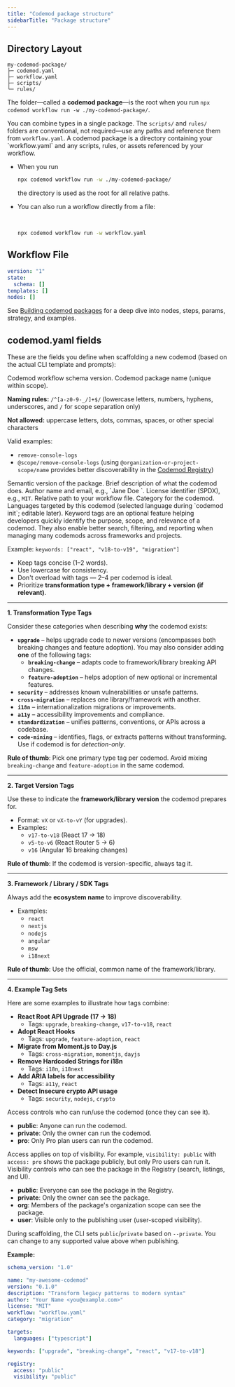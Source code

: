 ```yaml
---
title: "Codemod package structure"
sidebarTitle: "Package structure"
---
```


## Directory Layout

```
my-codemod-package/
├─ codemod.yaml
├─ workflow.yaml
├─ scripts/
└─ rules/
```

The folder—called a **codemod package**—is the root when you run `npx codemod workflow run -w ./my-codemod-package/`.

<Info>
You can combine types in a single package. The <code>scripts/</code> and <code>rules/</code> folders are conventional, not required—use any paths and reference them from <code>workflow.yaml</code>.
</Info>

<Accordion title="Codemod Package & Loading Workflows">
  A codemod package is a directory containing your `workflow.yaml` and any scripts, rules, or assets referenced by your workflow.

  - When you run

    ```bash
    npx codemod workflow run -w ./my-codemod-package/
    ```

    the directory is used as the root for all relative paths.
  - You can also run a workflow directly from a file:

    <br />

    ```bash
    npx codemod workflow run -w workflow.yaml
    ```
</Accordion>

## Workflow File

```yaml workflow.yaml
version: "1"
state:
  schema: []
templates: []
nodes: []
```

<Tip>
See <a href="/cli/packages/building-workflows">Building codemod packages</a> for a deep dive into nodes, steps, params, strategy, and examples.
</Tip>

## codemod.yaml fields

These are the fields you define when scaffolding a new codemod (based on the actual CLI template and prompts):

<ParamField path="schema_version" type="string" required default="1.0">
Codemod workflow schema version.
</ParamField>

<ParamField path="name" type="string" required>
Codemod package name (unique within scope).

**Naming rules:** `/^[a-z0-9-_/]+$/` (lowercase letters, numbers, hyphens, underscores, and `/` for scope separation only)

**Not allowed:** uppercase letters, dots, commas, spaces, or other special characters

Valid examples:
- <code>remove-console-logs</code>
- <code>@scope/remove-console-logs</code> (using `@organization-or-project-scope/name` provides better discoverability in the [Codemod Registry](https://go.codemod.com/registry))
</ParamField>

<ParamField path="version" type="string" required default="0.1.0">
Semantic version of the package.
</ParamField>

<ParamField path="description" type="string" required>
Brief description of what the codemod does.
</ParamField>

<ParamField path="author" type="string" required>
Author name and email, e.g., `Jane Doe <jane@example.com>`.
</ParamField>

<ParamField path="license" type="string" required default="MIT">
License identifier (SPDX), e.g., <code>MIT</code>.
</ParamField>

<ParamField path="workflow" type="string" required default="workflow.yaml">
Relative path to your workflow file.
</ParamField>

<ParamField path="category" type="string" default="migration">
Category for the codemod.
</ParamField>

<ParamField path="targets.languages" type="string[]">
Languages targeted by this codemod (selected language during `codemod init`; editable later).
</ParamField>

<ParamField path="keywords" type="string[]">
Keyword tags are an optional feature helping developers quickly identify the purpose, scope, and relevance of a codemod. They also enable better search, filtering, and reporting when managing many codemods across frameworks and projects.

Example: `keywords: ["react", "v18-to-v19", "migration"]`

<Accordion title="Best practices and conventions">

  - Keep tags concise (1–2 words).
  - Use lowercase for consistency.
  - Don't overload with tags — 2–4 per codemod is ideal.
  - Prioritize **transformation type + framework/library + version (if relevant)**.

  ---

  **1. Transformation Type Tags**

  Consider these categories when describing **why** the codemod exists:

  - **`upgrade`** – helps upgrade code to newer versions (encompasses both breaking changes and feature adoption).
    You may also consider adding **one** of the following tags:
    - **`breaking-change`** – adapts code to framework/library breaking API changes.
    - **`feature-adoption`** – helps adoption of new optional or incremental features.
  - **`security`** – addresses known vulnerabilities or unsafe patterns.
  - **`cross-migration`** – replaces one library/framework with another.
  - **`i18n`** – internationalization migrations or improvements.
  - **`a11y`** – accessibility improvements and compliance.
  - **`standardization`** – unifies patterns, conventions, or APIs across a codebase.
  - **`code-mining`** – identifies, flags, or extracts patterns without transforming. Use if codemod is for *detection-only*.

  **Rule of thumb**: Pick one primary type tag per codemod. Avoid mixing `breaking-change` and `feature-adoption` in the same codemod.

  ---

  **2. Target Version Tags**

  Use these to indicate the **framework/library version** the codemod prepares for.

  - Format: `vX` or `vX-to-vY` (for upgrades).
  - Examples:
      - `v17-to-v18` (React 17 → 18)
      - `v5-to-v6` (React Router 5 → 6)
      - `v16` (Angular 16 breaking changes)

  **Rule of thumb**: If the codemod is version-specific, always tag it.

  ---

  **3. Framework / Library / SDK Tags**

  Always add the **ecosystem name** to improve discoverability.

  - Examples:
      - `react`
      - `nextjs`
      - `nodejs`
      - `angular`
      - `msw`
      - `i18next`

  **Rule of thumb**: Use the official, common name of the framework/library.

  ---

  **4. Example Tag Sets**

  Here are some examples to illustrate how tags combine:

  - **React Root API Upgrade (17 → 18)**
      - Tags: `upgrade`, `breaking-change`, `v17-to-v18`, `react`
  - **Adopt React Hooks**
      - Tags: `upgrade`, `feature-adoption`, `react`
  - **Migrate from Moment.js to Day.js**
      - Tags: `cross-migration`, `momentjs`, `dayjs`
  - **Remove Hardcoded Strings for i18n**
      - Tags: `i18n`, `i18next`
  - **Add ARIA labels for accessibility**
      - Tags: `a11y`, `react`
  - **Detect Insecure crypto API usage**
      - Tags: `security`, `nodejs`, `crypto`

</Accordion>
</ParamField>

<ParamField path="registry.access" type="string" default="public">
Access controls who can run/use the codemod (once they can see it).

- <strong>public</strong>: Anyone can run the codemod.
- <strong>private</strong>: Only the owner can run the codemod.
- <strong>pro</strong>: Only Pro plan users can run the codemod.

<Tip>
Access applies on top of visibility. For example, <code>visibility: public</code> with <code>access: pro</code> shows the package publicly, but only Pro users can run it.
</Tip>
</ParamField>

<ParamField path="registry.visibility" type="string" default="public">
Visibility controls who can see the package in the Registry (search, listings, and UI).

- <strong>public</strong>: Everyone can see the package in the Registry.
- <strong>private</strong>: Only the owner can see the package.
- <strong>org</strong>: Members of the package's organization scope can see the package.
- <strong>user</strong>: Visible only to the publishing user (user-scoped visibility).

<Info>
During scaffolding, the CLI sets <code>public</code>/<code>private</code> based on <code>--private</code>. You can change to any supported value above when publishing.
</Info>
</ParamField>

**Example:**

```yaml codemod.yaml
schema_version: "1.0"

name: "my-awesome-codemod"
version: "0.1.0"
description: "Transform legacy patterns to modern syntax"
author: "Your Name <you@example.com>"
license: "MIT"
workflow: "workflow.yaml"
category: "migration"

targets:
  languages: ["typescript"]

keywords: ["upgrade", "breaking-change", "react", "v17-to-v18"]

registry:
  access: "public"
  visibility: "public"
```
